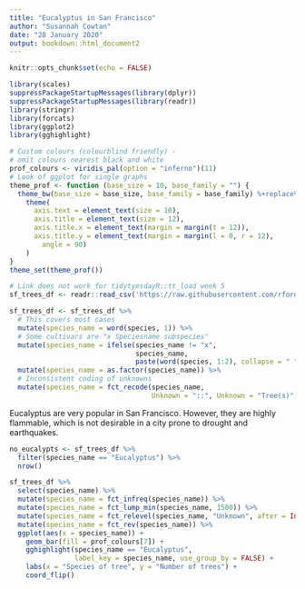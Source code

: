 ```yaml
---
title: "Eucalyptus in San Francisco"
author: "Susannah Cowtan"
date: "28 January 2020"
output: bookdown::html_document2
---
```


```r
knitr::opts_chunk$set(echo = FALSE)
```

```r
library(scales)
suppressPackageStartupMessages(library(dplyr))
suppressPackageStartupMessages(library(readr))
library(stringr)
library(forcats)
library(ggplot2)
library(gghighlight)
```

```r
# Custom colours (colourblind friendly) -
# omit colours nearest black and white
prof_colours <- viridis_pal(option = "inferno")(11)
# Look of ggplot for single graphs
theme_prof <- function (base_size = 10, base_family = "") {
  theme_bw(base_size = base_size, base_family = base_family) %+replace%
    theme(
      axis.text = element_text(size = 10),
      axis.title = element_text(size = 12),
      axis.title.x = element_text(margin = margin(t = 12)),
      axis.title.y = element_text(margin = margin(l = 0, r = 12),
        angle = 90)
    )
}
theme_set(theme_prof())
```

```r
# Link does not work for tidytyesdayR::tt_load week 5
sf_trees_df <- readr::read_csv('https://raw.githubusercontent.com/rfordatascience/tidytuesday/master/data/2020/2020-01-28/sf_trees.csv', col_types = readr::cols())
```

```r
sf_trees_df <- sf_trees_df %>%
  # This covers most cases
  mutate(species_name = word(species, 1)) %>%
  # Some cultivars are "x Speciesname subspecies"
  mutate(species_name = ifelse(species_name != "x", 
                               species_name, 
                               paste(word(species, 1:2), collapse = " "))) %>%
  mutate(species_name = as.factor(species_name)) %>%
  # Inconsistent coding of unknowns
  mutate(species_name = fct_recode(species_name, 
                                   Unknown = "::", Unknown = "Tree(s)"))
```

Eucalyptus are very popular in San Francisco. However, they are highly flammable, which
is not desirable in a city prone to drought and earthquakes.

```r
no_eucalypts <- sf_trees_df %>%
  filter(species_name == "Eucalyptus") %>%
  nrow()
```

```r
sf_trees_df %>%
  select(species_name) %>%
  mutate(species_name = fct_infreq(species_name)) %>%
  mutate(species_name = fct_lump_min(species_name, 1500)) %>%
  mutate(species_name = fct_relevel(species_name, "Unknown", after = Inf)) %>%
  mutate(species_name = fct_rev(species_name)) %>%
  ggplot(aes(x = species_name)) +
    geom_bar(fill = prof_colours[7]) +
    gghighlight(species_name == "Eucalyptus", 
                label_key = species_name, use_group_by = FALSE) +
    labs(x = "Species of tree", y = "Number of trees") +
    coord_flip() 
```


